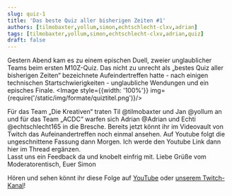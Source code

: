 ```yaml
---
slug: quiz-1
title: 'Das beste Quiz aller bisherigen Zeiten #1'
authors: [tilmobaxter,yollum,simon,echtschlecht-clxv,adrian]
tags: [tilmobaxter,yollum,simon,echtschlecht-clxv,adrian,quiz]
draft: false
---
```



Gestern Abend kam es zu einem epischen Duell, zweier unglaublicher Teams beim ersten M10Z-Quiz. Das nicht zu unrecht als „bestes Quiz aller bisherigen Zeiten“ bezeichnete Aufeindertreffen hatte - nach einigen technischen Startschwierigkeiten - unglaubliche Wendungen und ein episches Finale.
<Image style={{width: '100%'}} img={require('/static/img/formate/quiztitel.png')}/>
<!--truncate-->

Für das Team „Die Kreativen“ traten Til @tilmobaxter und Jan @yollum an und für das Team „ACDC“ warfen sich Adrian @Adrian und Echti @echtschlecht165 in die Bresche. Bereits jetzt könnt ihr im Videovault von Twitch das Aufeinandertreffen noch einmal ansehen. Auf Youtube folgt die ungeschnittene Fassung dann Morgen. Ich werde den Youtube Link dann hier im Thread ergänzen.
<br/>Lasst uns ein Feedback da und knobelt einfrig mit.
Liebe Grüße vom Moderatorentisch,
Euer Simon

Hören und sehen könnt ihr diese Folge auf <a href='https://www.youtube.com/watch?v=w4NMHDqqwqA'>YouTube</a> oder <a href='https://www.twitch.tv/videos/2153340563'>unserem Twitch-Kanal</a>!
